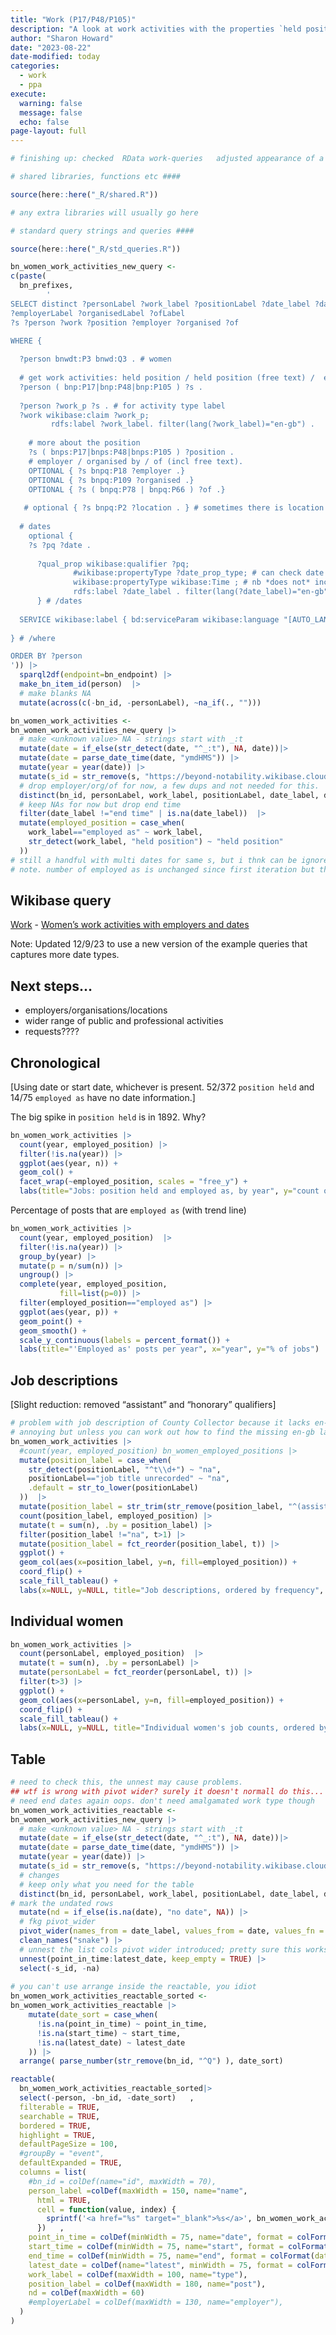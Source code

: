 ```yaml
---
title: "Work (P17/P48/P105)"
description: "A look at work activities with the properties `held position` and `employed as`"
author: "Sharon Howard"
date: "2023-08-22"
date-modified: today
categories: 
  - work
  - ppa
execute: 
  warning: false
  message: false
  echo: false 
page-layout: full
---
```


```r
# finishing up: checked  RData work-queries   adjusted appearance of a chart.
```

```r
# shared libraries, functions etc ####

source(here::here("_R/shared.R"))

# any extra libraries will usually go here 

# standard query strings and queries ####

source(here::here("_R/std_queries.R"))

```


```r
bn_women_work_activities_new_query <-
c(paste(
  bn_prefixes,
        '
SELECT distinct ?personLabel ?work_label ?positionLabel ?date_label ?date 
?employerLabel ?organisedLabel ?ofLabel 
?s ?person ?work ?position ?employer ?organised ?of 

WHERE {
    
  ?person bnwdt:P3 bnwd:Q3 . # women
  
  # get work activities: held position / held position (free text) /  employed as
  ?person ( bnp:P17|bnp:P48|bnp:P105 ) ?s .  
  
  ?person ?work_p ?s . # for activity type label
  ?work wikibase:claim ?work_p;       
         rdfs:label ?work_label. filter(lang(?work_label)="en-gb") .  
    
    # more about the position
    ?s ( bnps:P17|bnps:P48|bnps:P105 ) ?position .  
    # employer / organised by / of (incl free text).
    OPTIONAL { ?s bnpq:P18 ?employer .}  
    OPTIONAL { ?s bnpq:P109 ?organised .}
    OPTIONAL { ?s ( bnpq:P78 | bnpq:P66 ) ?of .}
 
   # optional { ?s bnpq:P2 ?location . } # sometimes there is location and no employer/org/of 
    
  # dates
    optional {
    ?s ?pq ?date . 
      
      ?qual_prop wikibase:qualifier ?pq;      
              #wikibase:propertyType ?date_prop_type; # can check date property types if needed
              wikibase:propertyType wikibase:Time ; # nb *does not* include edtf dates but AFAICT there are none in qualifiers.
              rdfs:label ?date_label . filter(lang(?date_label)="en-gb") . # what kind of date is it.
      } # /dates
   
  SERVICE wikibase:label { bd:serviceParam wikibase:language "[AUTO_LANGUAGE],en-gb,en". } 
  
} # /where

ORDER BY ?person
')) |>
  sparql2df(endpoint=bn_endpoint) |>
  make_bn_item_id(person)  |>
  # make blanks NA
  mutate(across(c(-bn_id, -personLabel), ~na_if(., "")))  

bn_women_work_activities <-
bn_women_work_activities_new_query |>
  # make <unknown value> NA - strings start with _:t
  mutate(date = if_else(str_detect(date, "^_:t"), NA, date))|>
  mutate(date = parse_date_time(date, "ymdHMS")) |>
  mutate(year = year(date)) |>
  mutate(s_id = str_remove(s, "https://beyond-notability.wikibase.cloud/entity/statement/"))  |>
  # drop employer/org/of for now, a few dups and not needed for this. 
  distinct(bn_id, personLabel, work_label, positionLabel, date_label, date, year, s_id, work, person, position) |>
  # keep NAs for now but drop end time
  filter(date_label !="end time" | is.na(date_label))  |>
  mutate(employed_position = case_when(
    work_label=="employed as" ~ work_label,
    str_detect(work_label, "held position") ~ "held position"
  ))
# still a handful with multi dates for same s, but i thnk can be ignored.
# note. number of employed as is unchanged since first iteration but there are 414 position cf originally 398.
```




## Wikibase query

[Work](https://beyond-notability.wikibase.cloud/wiki/Project:SPARQL/examples#Work) - [Women's work activities with employers and dates](https://beyond-notability.wikibase.cloud/wiki/Project:SPARQL/examples#Women_and_their_work_activities,_with_employers/organisations_and_dates)

Note: Updated 12/9/23 to use a new version of the example queries that captures more date types.

## Next steps...

- employers/organisations/locations
- wider range of public and professional activities
- requests????

## Chronological

[Using date or start date, whichever is present. 52/372 `position held` and 14/75 `employed as` have no date information.]

The big spike in `position held` is in 1892. Why?


```r
bn_women_work_activities |>
  count(year, employed_position) |>
  filter(!is.na(year)) |>
  ggplot(aes(year, n)) +
  geom_col() +
  facet_wrap(~employed_position, scales = "free_y") +
  labs(title="Jobs: position held and employed as, by year", y="count of jobs", x="year")
```




Percentage of posts that are `employed as` (with trend line)



```r

bn_women_work_activities |>
  count(year, employed_position)  |>
  filter(!is.na(year)) |>
  group_by(year) |>
  mutate(p = n/sum(n)) |>
  ungroup() |>
  complete(year, employed_position,
           fill=list(p=0)) |>
  filter(employed_position=="employed as") |>
  ggplot(aes(year, p)) +
  geom_point() +
  geom_smooth() +
  scale_y_continuous(labels = percent_format()) +
  labs(title="'Employed as' posts per year", x="year", y="% of jobs")
```





## Job descriptions

[Slight reduction: removed "assistant" and "honorary" qualifiers]

```r
# problem with job description of County Collector because it lacks en-gb label and auto_description doens't work in R.
# annoying but unless you can work out how to find the missing en-gb labels, you'll have to make sure you add en to queries here
bn_women_work_activities |>
  #count(year, employed_position) bn_women_employed_positions |>
  mutate(position_label = case_when(
    str_detect(positionLabel, "^t\\d+") ~ "na",
    positionLabel=="job title unrecorded" ~ "na",
    .default = str_to_lower(positionLabel)
  ))  |>
  mutate(position_label = str_trim(str_remove(position_label, "^(assistant|honorary) +"))) |>
  count(position_label, employed_position) |>
  mutate(t = sum(n), .by = position_label) |>
  filter(position_label !="na", t>1) |>
  mutate(position_label = fct_reorder(position_label, t)) |>
  ggplot() +
  geom_col(aes(x=position_label, y=n, fill=employed_position)) +
  coord_flip() +
  scale_fill_tableau() +
  labs(x=NULL, y=NULL, title="Job descriptions, ordered by frequency", fill="type", caption = "count>1")
```






## Individual women



```r
bn_women_work_activities |>
  count(personLabel, employed_position)  |>
  mutate(t = sum(n), .by = personLabel) |>
  mutate(personLabel = fct_reorder(personLabel, t)) |>
  filter(t>3) |>
  ggplot() +
  geom_col(aes(x=personLabel, y=n, fill=employed_position)) +
  coord_flip() +
  scale_fill_tableau() +
  labs(x=NULL, y=NULL, title="Individual women's job counts, ordered by frequency", fill="type", caption = "count>3")
```





## Table


```r
# need to check this, the unnest may cause problems.
## wtf is wrong with pivot wider? surely it doesn't normall do this...
# need end dates again oops. don't need amalgamated work type though
bn_women_work_activities_reactable <-
bn_women_work_activities_new_query |>
  # make <unknown value> NA - strings start with _:t
  mutate(date = if_else(str_detect(date, "^_:t"), NA, date))|>
  mutate(date = parse_date_time(date, "ymdHMS")) |>
  mutate(year = year(date)) |>
  mutate(s_id = str_remove(s, "https://beyond-notability.wikibase.cloud/entity/statement/"))  |>
  # changes
  # keep only what you need for the table 
  distinct(bn_id, personLabel, work_label, positionLabel, date_label, date, s_id, person) |>
# mark the undated rows
  mutate(nd = if_else(is.na(date), "no date", NA)) |>
  # fkg pivot_wider
  pivot_wider(names_from = date_label, values_from = date, values_fn = list) |>
  clean_names("snake") |>
  # unnest the list cols pivot wider introduced; pretty sure this works
  unnest(point_in_time:latest_date, keep_empty = TRUE) |>
  select(-s_id, -na) 
  
# you can't use arrange inside the reactable, you idiot
bn_women_work_activities_reactable_sorted <-
bn_women_work_activities_reactable |>
    mutate(date_sort = case_when(
      !is.na(point_in_time) ~ point_in_time,
      !is.na(start_time) ~ start_time,
      !is.na(latest_date) ~ latest_date
    )) |>
  arrange( parse_number(str_remove(bn_id, "^Q") ), date_sort) 
```





```r

reactable(
  bn_women_work_activities_reactable_sorted|>
  select(-person, -bn_id, -date_sort)   ,
  filterable = TRUE,
  searchable = TRUE,
  bordered = TRUE,
  highlight = TRUE,
  defaultPageSize = 100,
  #groupBy = "event",
  defaultExpanded = TRUE,
  columns = list(
    #bn_id = colDef(name="id", maxWidth = 70),
    person_label =colDef(maxWidth = 150, name="name",
      html = TRUE,
      cell = function(value, index) {
        sprintf('<a href="%s" target="_blank">%s</a>', bn_women_work_activities_reactable_sorted$person[index], value)
      })   ,
    point_in_time = colDef(minWidth = 75, name="date", format = colFormat(date = TRUE)),
    start_time = colDef(minWidth = 75, name="start", format = colFormat(date = TRUE)),
    end_time = colDef(minWidth = 75, name="end", format = colFormat(date = TRUE)),
    latest_date = colDef(name="latest", minWidth = 75, format = colFormat(date=TRUE)),
    work_label = colDef(maxWidth = 100, name="type"),
    position_label = colDef(maxWidth = 180, name="post"),
    nd = colDef(maxWidth = 60)
    #employerLabel = colDef(maxWidth = 130, name="employer"),
  )
)
```


